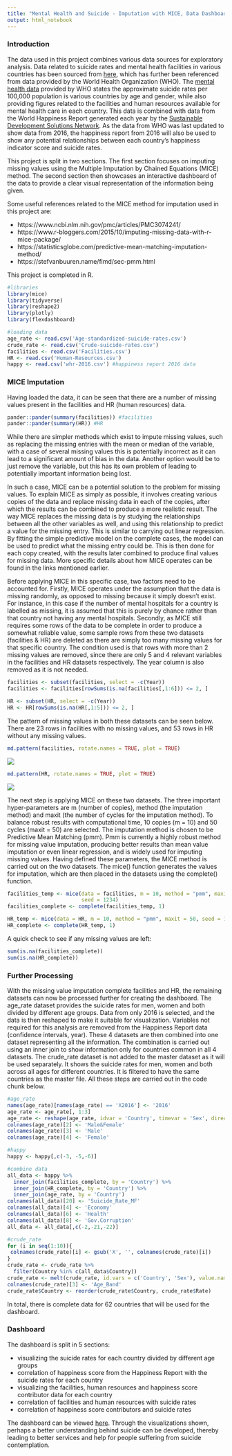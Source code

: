 ```yaml
---
title: "Mental Health and Suicide - Imputation with MICE, Data Dashboard"
output: html_notebook
---
```


### Introduction

The data used in this project combines various data sources for exploratory analysis. Data related to suicide rates and mental health facilities in various countries has been sourced from [here](https://www.kaggle.com/twinkle0705/mental-health-and-suicide-rates?select=Facilities.csv), which has further been referenced from data provided by the World Health Organization (WHO). The [mental health data](https://www.who.int/data/gho/data/themes/mental-health) provided by WHO states the approximate suicide rates per 100,000 population is various countries by age and gender, while also providing figures related to the facilities and human resources available for mental health care in each country. This data is combined with data from the World Happiness Report generated each year by the [Sustainable Development Solutions Network](https://worldhappiness.report/). As the data from WHO was last updated to show data from 2016, the happiness report from 2016 will also be used to show any potential relationships between each country's happiness indicator score and suicide rates. 

This project is split in two sections. The first section focuses on imputing missing values using the Multiple Imputation by Chained Equations (MICE) method. The second section then showcases an interactive dashboard of the data to provide a clear visual representation of the information being given. 

Some useful references related to the MICE method for imputation used in this project are:

- https://www.ncbi.nlm.nih.gov/pmc/articles/PMC3074241/
- https://www.r-bloggers.com/2015/10/imputing-missing-data-with-r-mice-package/
- https://statisticsglobe.com/predictive-mean-matching-imputation-method/
- https://stefvanbuuren.name/fimd/sec-pmm.html

This project is completed in R.

```r
#libraries
library(mice)
library(tidyverse)
library(reshape2)
library(plotly)
library(flexdashboard)

#loading data
age_rate <- read.csv('Age-standardized-suicide-rates.csv')
crude_rate <- read.csv('Crude-suicide-rates.csv')
facilities <- read.csv('Facilities.csv')
HR <- read.csv('Human-Resources.csv')
happy <- read.csv('whr-2016.csv') #happiness report 2016 data
```

### MICE Imputation

Having loaded the data, it can be seen that there are a number of missing values present in the facilities and HR (human resources) data. 

```r
pander::pander(summary(facilities)) #facilities
pander::pander(summary(HR)) #HR
```

While there are simpler methods which exist to impute missing values, such as replacing the missing entries with the mean or median of the variable, with a case of several missing values this is potentially incorrect as it can lead to a significant amount of bias in the data. Another option would be to just remove the variable, but this has its own problem of leading to potentially important information being lost. 

In such a case, MICE can be a potential solution to the problem for missing values. To explain MICE as simply as possible, it involves creating various copies of the data and replace missing data in each of the copies, after which the results can be combined to produce a more realistic result. The way MICE replaces the missing data is by studying the relationships between all the other variables as well, and using this relationship to predict a value for the missing entry. This is similar to carrying out linear regression. By fitting the simple predictive model on the complete cases, the model can be used to predict what the missing entry could be. This is then done for each copy created, with the results later combined to produce final values for missing data. More specific details about how MICE operates can be found in the links mentioned earlier. 

Before applying MICE in this specific case, two factors need to be accounted for. Firstly, MICE operates under the assumption that the data is missing randomly, as opposed to missing because it simply doesn't exist. For instance, in this case if the number of mental hospitals for a country is labelled as missing, it is assumed that this is purely by chance rather than that country not having any mental hospitals. Secondly, as MICE still requires some rows of the data to be complete in order to produce a somewhat reliable value, some sample rows from these two datasets (facilities & HR) are deleted as there are simply too many missing values for that specific country. The condition used is that rows with more than 2 missing values are removed, since there are only 5 and 4 relevant variables in the facilities and HR datasets respectively. The year column is also removed as it is not needed.  

```r
facilities <- subset(facilities, select = -c(Year))
facilities <- facilities[rowSums(is.na(facilities[,1:6])) <= 2, ]

HR <- subset(HR, select = -c(Year))
HR <- HR[rowSums(is.na(HR[,1:5])) <= 2, ]

```

The pattern of missing values in both these datasets can be seen below. There are 23 rows in facilities with no missing values, and 53 rows in HR without any missing values.

```r
md.pattern(facilities, rotate.names = TRUE, plot = TRUE)
```
![](/images/md-pattern-facilities.png)
```r
md.pattern(HR, rotate.names = TRUE, plot = TRUE)
```
![](/images/md-pattern-HR.png)

The next step is applying MICE on these two datasets. The three important hyper-parameters are m (number of copies), method (the imputation method) and maxit (the number of cycles for the imputation method). To balance robust results with computational time, 10 copies (m = 10) and 50 cycles (maxit = 50) are selected. The imputation method is chosen to be Predictive Mean Matching (pmm). Pmm is currently a highly robust method for missing value imputation, producing better results than mean value imputation or even linear regression, and is widely used for imputing missing values. Having defined these parameters, the MICE method is carried out on the two datasets. The mice() function generates the values for imputation, which are then placed in the datasets using the complete() function.

```r
facilities_temp <- mice(data = facilities, m = 10, method = "pmm", maxit = 50,
                        seed = 1234) 
facilities_complete <- complete(facilities_temp, 1)

HR_temp <- mice(data = HR, m = 10, method = "pmm", maxit = 50, seed = 1234)
HR_complete <- complete(HR_temp, 1)

```

A quick check to see if any missing values are left:

```r
sum(is.na(facilities_complete))
sum(is.na(HR_complete))
```

### Further Processing

With the missing value imputation complete facilities and HR, the remaining datasets can now be processed further for creating the dashboard. The age_rate dataset provides the suicide rates for men, women and both divided by different age groups. Data from only 2016 is selected, and the data is then reshaped to make it suitable for visualization. Variables not required for this analysis are removed from the Happiness Report data (confidence intervals, year). These 4 datasets are then combined into one dataset representing all the information. The combination is carried out using an inner join to show information only for countries common in all 4 datasets. The crude_rate dataset is not added to the master dataset as it will be used separately. It shows the suicide rates for men, women and both across all ages for different countries. It is filtered to have the same countries as the master file. All these steps are carried out in the code chunk below. 

```r
#age_rate
names(age_rate)[names(age_rate) == 'X2016'] <- '2016'
age_rate <- age_rate[, 1:3]
age_rate <- reshape(age_rate, idvar = 'Country', timevar = 'Sex', direction = 'wide')
colnames(age_rate)[2] <- 'Male&Female'
colnames(age_rate)[3] <- 'Male'
colnames(age_rate)[4] <- 'Female'

#happy
happy <- happy[,c(-3, -5,-6)]

#combine data
all_data <- happy %>%
  inner_join(facilities_complete, by = 'Country') %>%
  inner_join(HR_complete, by = 'Country') %>%
  inner_join(age_rate, by = 'Country')
colnames(all_data)[20] <- 'Suicide_Rate_MF'
colnames(all_data)[4] <- 'Economy'
colnames(all_data)[6] <- 'Health'
colnames(all_data)[8] <- 'Gov.Corruption'
all_data <- all_data[,c(-2,-21,-22)]

#crude_rate
for (i in seq(1:10)){
 colnames(crude_rate)[i] <- gsub('X', '', colnames(crude_rate)[i]) 
}
crude_rate <- crude_rate %>%
  filter(Country %in% c(all_data$Country))
crude_rate <- melt(crude_rate, id.vars = c('Country', 'Sex'), value.name = 'Rate')
colnames(crude_rate)[3] <- 'Age_Band'
crude_rate$Country <- reorder(crude_rate$Country, crude_rate$Rate)
```

In total, there is complete data for 62 countries that will be used for the dashboard. 

### Dashboard

The dashboard is split in 5 sections:

- visualizing the suicide rates for each country divided by different age groups
- correlation of happiness score from the Happiness Report with the suicide rates for each country
- visualizing the facilities, human resources and happiness score contributor data for each country
- correlation of facilities and human resources with suicide rates
- correlation of happiness score contributors and suicide rates

The dashboard can be viewed [here](/posts/mental-dashboard.html). Through the visualizations shown, perhaps a better understanding behind suicide can be developed, thereby leading to better services and help for people suffering from suicide contemplation. 








